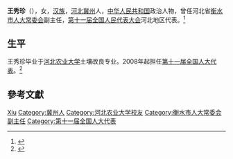 {{Otheruses|other=名为王秀珍的其他人物|王秀珍}}

'''王秀珍'''（{{bd|1952年||}}），女，[[汉族|汉族]]，[[河北|河北]][[冀州区|冀州]]人，[[中华人民共和国|中华人民共和国]]政治人物，曾任河北省[[衡水市人大常委会|衡水市人大常委会]]副主任，[[第十一届全国人民代表大会|第十一届全国人民代表大会]]河北地区代表。<ref>{{cite news|title=人大代表王秀珍：自然保护区需要财政支持|url=http://news.jcrb.com/jxsw/201003/t20100306_328898.html|accessdate=2014-01-06|newspaper=正义网|archive-date=2014-01-06|archive-url=https://web.archive.org/web/20140106040943/http://news.jcrb.com/jxsw/201003/t20100306_328898.html|dead-url=no}}</ref>

== 生平 ==
王秀珍毕业于[[河北农业大学|河北农业大学]]土壤改良专业。2008年起担任[[第十一届全国人大代表|第十一届全国人大代表]]。<ref>{{cite news|title=全国人大代表信息-王秀珍|url= http://210.82.31.1:8084/delegate/viewDelegate.action?dbid=110114|accessdate=2013-04-05|newspaper=全国人大网}}</ref>

== 參考文獻 ==
{{reflist}}

{{Authority control}}
{{DEFAULTSORT:Wang王}}
[[Category:王姓|Xiu]]
[[Category:冀州人|Category:冀州人]]
[[Category:河北农业大学校友|Category:河北农业大学校友]]
[[Category:衡水市人大常委会副主任|Category:衡水市人大常委会副主任]]
[[Category:第十一届全国人大代表|Category:第十一届全国人大代表]]